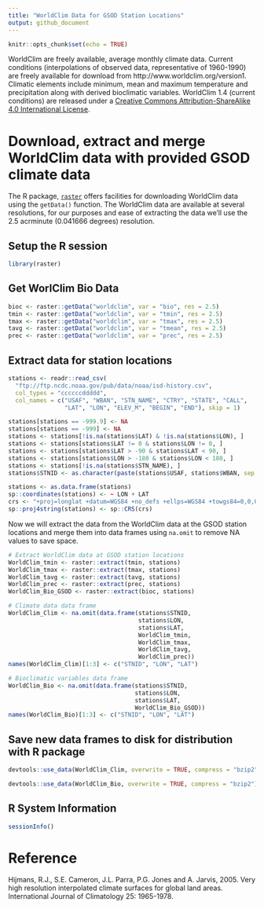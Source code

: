 ```yaml
---
title: "WorldClim Data for GSOD Station Locations"
output: github_document
---
```


```r
knitr::opts_chunk$set(echo = TRUE)
```

WorldClim are freely available, average monthly climate data. Current conditions (interpolations of observed data, representative of 1960-1990) are freely available for download from http://www.worldclim.org/version1. Climatic elements include minimum, mean and maximum temperature and precipitation along with derived bioclimatic variables. WorldClim 1.4 (current conditions) are released under a [Creative Commons Attribution-ShareAlike 4.0 International License](http://creativecommons.org/licenses/by-sa/4.0/).

# Download, extract and merge WorldClim data with provided GSOD climate data

The R package, [`raster`](https://cran.r-project.org/package=raster) offers facilities for downloading WorldClim data using the `getData()` function. The WorldClim data are available at several resolutions, for our purposes and ease of extracting the data we'll use the 2.5 acrminute (0.041666 degrees) resolution. 

## Setup the R session

```r
library(raster)

```
## Get WorlClim Bio Data
```r
bioc <- raster::getData("worldclim", var = "bio", res = 2.5)
tmin <- raster::getData("worldclim", var = "tmin", res = 2.5)
tmax <- raster::getData("worldclim", var = "tmax", res = 2.5)
tavg <- raster::getData("worldclim", var = "tmean", res = 2.5)
prec <- raster::getData("worldclim", var = "prec", res = 2.5)
```

## Extract data for station locations
```r
stations <- readr::read_csv(
  "ftp://ftp.ncdc.noaa.gov/pub/data/noaa/isd-history.csv",
  col_types = "ccccccddddd",
  col_names = c("USAF", "WBAN", "STN_NAME", "CTRY", "STATE", "CALL",
                "LAT", "LON", "ELEV_M", "BEGIN", "END"), skip = 1)

stations[stations == -999.9] <- NA
stations[stations == -999] <- NA
stations <- stations[!is.na(stations$LAT) & !is.na(stations$LON), ]
stations <- stations[stations$LAT != 0 & stations$LON != 0, ]
stations <- stations[stations$LAT > -90 & stations$LAT < 90, ]
stations <- stations[stations$LON > -180 & stations$LON < 180, ]
stations <- stations[!is.na(stations$STN_NAME), ]
stations$STNID <- as.character(paste(stations$USAF, stations$WBAN, sep = "-"))

stations <- as.data.frame(stations)
sp::coordinates(stations) <- ~ LON + LAT
crs <- "+proj=longlat +datum=WGS84 +no_defs +ellps=WGS84 +towgs84=0,0,0"
sp::proj4string(stations) <- sp::CRS(crs)
```

Now we will extract the data from the WorldClim data at the GSOD station locations and merge them into data frames using `na.omit` to remove NA values to save space.

```r
# Extract WorldClim data at GSOD station locations
WorldClim_tmin <- raster::extract(tmin, stations)
WorldClim_tmax <- raster::extract(tmax, stations)
WorldClim_tavg <- raster::extract(tavg, stations)
WorldClim_prec <- raster::extract(prec, stations)
WorldClim_Bio_GSOD <- raster::extract(bioc, stations)

# Climate data data frame
WorldClim_Clim <- na.omit(data.frame(stations$STNID, 
                                     stations$LON, 
                                     stations$LAT, 
                                     WorldClim_tmin, 
                                     WorldClim_tmax, 
                                     WorldClim_tavg, 
                                     WorldClim_prec))
names(WorldClim_Clim)[1:3] <- c("STNID", "LON", "LAT")

# Bioclimatic variables data frame
WorldClim_Bio <- na.omit(data.frame(stations$STNID,
                                    stations$LON,
                                    stations$LAT,
                                    WorldClim_Bio_GSOD))
names(WorldClim_Bio)[1:3] <- c("STNID", "LON", "LAT")
```

## Save new data frames to disk for distribution with R package
```r
devtools::use_data(WorldClim_Clim, overwrite = TRUE, compress = "bzip2")

devtools::use_data(WorldClim_Bio, overwrite = TRUE, compress = "bzip2")
```

## R System Information

```r
sessionInfo()
```

# Reference

Hijmans, R.J., S.E. Cameron, J.L. Parra, P.G. Jones and A. Jarvis, 2005. Very high resolution interpolated climate surfaces for global land areas. International Journal of Climatology 25: 1965-1978. 
